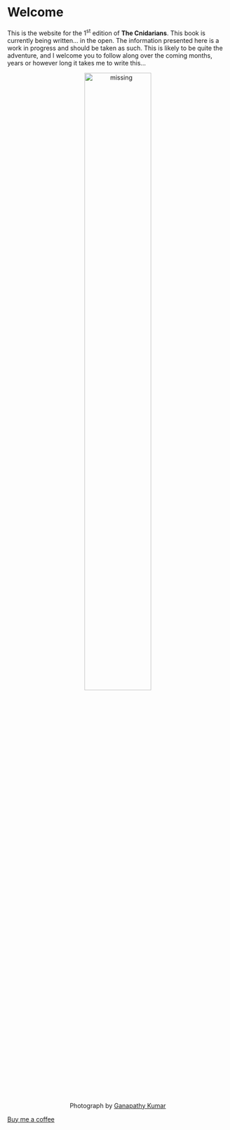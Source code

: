# Welcome {.unnumbered}

This is the website for the 1^st^ edition of **The Cnidarians**. This book is currently being written... in the open. The information presented here is a work in progress and should be taken as such. This is likely to be quite the adventure, and I welcome you to follow along over the coming months, years or however long it takes me to write this...

<figure align="center">
  <img src="images/cover.jpg" alt="missing" style="width:60%">
  <figcaption> Photograph by <a href="https://unsplash.com/photos/5fhcbkOPhwA">Ganapathy Kumar</figcaption>
</figure>



<a href=https://www.buymeacoffee.com/LewisAJones>Buy me a coffee